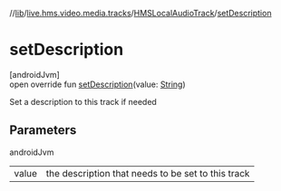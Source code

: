 //[lib](../../../index)/[live.hms.video.media.tracks](../index)/[HMSLocalAudioTrack](index)/[setDescription](set-description)

# setDescription

[androidJvm]\
open override fun [setDescription](set-description)(value: [String](https://kotlinlang.org/api/latest/jvm/stdlib/kotlin/-string/index.html))

Set a description to this track if needed

## Parameters

androidJvm

|       |                                                    |
| ----- | -------------------------------------------------- |
| value | the description that needs to be set to this track |

